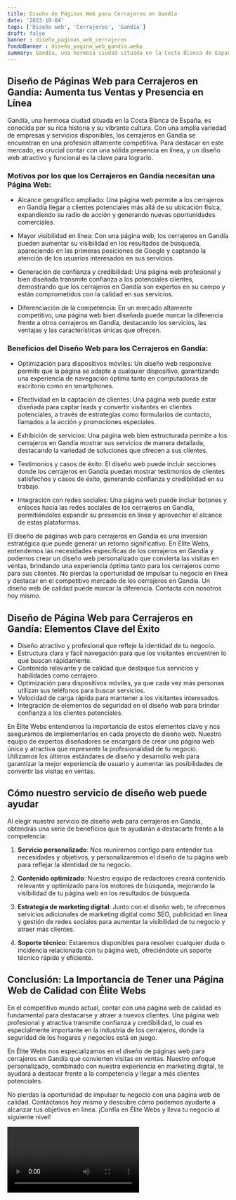 ```yaml
---
title: Diseño de Páginas Web para Cerrajeros en Gandía
date: '2023-10-04'
tags: ['Diseño web', 'Cerrajeros', 'Gandía']
draft: false
banner : diseño_paginas_web_cerrajeros
fondoBanner : diseño_pagina_web_gandía.webp
summary: Gandía, una hermosa ciudad situada en la Costa Blanca de España, es conocida por su rica historia y su vibrante cultura. Con una amplia variedad de empresas y servicios disponibles, los cerrajeros en Gandía se encuentran en una profesión altamente competitiva. Para destacar en este mercado, es crucial contar con una sólida presencia en línea, y un diseño web atractivo y funcional es la clave para lograrlo.
---
```


## Diseño de Páginas Web para Cerrajeros en Gandía: Aumenta tus Ventas y Presencia en Línea

Gandía, una hermosa ciudad situada en la Costa Blanca de España, es conocida por su rica historia y su vibrante cultura. Con una amplia variedad de empresas y servicios disponibles, los cerrajeros en Gandía se encuentran en una profesión altamente competitiva. Para destacar en este mercado, es crucial contar con una sólida presencia en línea, y un diseño web atractivo y funcional es la clave para lograrlo.

### Motivos por los que los Cerrajeros en Gandía necesitan una Página Web:

- Alcance geográfico ampliado: Una página web permite a los cerrajeros en Gandía llegar a clientes potenciales más allá de su ubicación física, expandiendo su radio de acción y generando nuevas oportunidades comerciales.

- Mayor visibilidad en línea: Con una página web, los cerrajeros en Gandía pueden aumentar su visibilidad en los resultados de búsqueda, apareciendo en las primeras posiciones de Google y captando la atención de los usuarios interesados en sus servicios.

- Generación de confianza y credibilidad: Una página web profesional y bien diseñada transmite confianza a los potenciales clientes, demostrando que los cerrajeros en Gandía son expertos en su campo y están comprometidos con la calidad en sus servicios.

- Diferenciación de la competencia: En un mercado altamente competitivo, una página web bien diseñada puede marcar la diferencia frente a otros cerrajeros en Gandía, destacando los servicios, las ventajas y las características únicas que ofrecen.

### Beneficios del Diseño Web para los Cerrajeros en Gandía:

- Optimización para dispositivos móviles: Un diseño web responsive permite que la página se adapte a cualquier dispositivo, garantizando una experiencia de navegación óptima tanto en computadoras de escritorio como en smartphones.

- Efectividad en la captación de clientes: Una página web puede estar diseñada para captar leads y convertir visitantes en clientes potenciales, a través de estrategias como formularios de contacto, llamados a la acción y promociones especiales.

- Exhibición de servicios: Una página web bien estructurada permite a los cerrajeros en Gandía mostrar sus servicios de manera detallada, destacando la variedad de soluciones que ofrecen a sus clientes.

- Testimonios y casos de éxito: El diseño web puede incluir secciones donde los cerrajeros en Gandía puedan mostrar testimonios de clientes satisfechos y casos de éxito, generando confianza y credibilidad en su trabajo.

- Integración con redes sociales: Una página web puede incluir botones y enlaces hacia las redes sociales de los cerrajeros en Gandía, permitiéndoles expandir su presencia en línea y aprovechar el alcance de estas plataformas.

El diseño de páginas web para cerrajeros en Gandía es una inversión estratégica que puede generar un retorno significativo. En Elite Webs, entendemos las necesidades específicas de los cerrajeros en Gandía y podemos crear un diseño web personalizado que convierta las visitas en ventas, brindando una experiencia óptima tanto para los cerrajeros como para sus clientes. No pierdas la oportunidad de impulsar tu negocio en línea y destacar en el competitivo mercado de los cerrajeros en Gandía. Un diseño web de calidad puede marcar la diferencia. Contacta con nosotros hoy mismo.

<GifSeo />

<Cta />

## Diseño de Página Web para Cerrajeros en Gandía: Elementos Clave del Éxito

- Diseño atractivo y profesional que refleje la identidad de tu negocio.
- Estructura clara y fácil navegación para que los visitantes encuentren lo que buscan rápidamente.
- Contenido relevante y de calidad que destaque tus servicios y habilidades como cerrajero.
- Optimización para dispositivos móviles, ya que cada vez más personas utilizan sus teléfonos para buscar servicios.
- Velocidad de carga rápida para mantener a los visitantes interesados.
- Integración de elementos de seguridad en el diseño web para brindar confianza a los clientes potenciales.

En Élite Webs entendemos la importancia de estos elementos clave y nos aseguramos de implementarlos en cada proyecto de diseño web. Nuestro equipo de expertos diseñadores se encargará de crear una página web única y atractiva que represente la profesionalidad de tu negocio. Utilizamos los últimos estándares de diseño y desarrollo web para garantizar la mejor experiencia de usuario y aumentar las posibilidades de convertir las visitas en ventas.

## Cómo nuestro servicio de diseño web puede ayudar

Al elegir nuestro servicio de diseño web para cerrajeros en Gandía, obtendrás una serie de beneficios que te ayudarán a destacarte frente a la competencia:

1. **Servicio personalizado**: Nos reuniremos contigo para entender tus necesidades y objetivos, y personalizaremos el diseño de tu página web para reflejar la identidad de tu negocio.

2. **Contenido optimizado**: Nuestro equipo de redactores creará contenido relevante y optimizado para los motores de búsqueda, mejorando la visibilidad de tu página web en los resultados de búsqueda.

3. **Estrategia de marketing digital**: Junto con el diseño web, te ofrecemos servicios adicionales de marketing digital como SEO, publicidad en línea y gestión de redes sociales para aumentar la visibilidad de tu negocio y atraer más clientes.

4. **Soporte técnico**: Estaremos disponibles para resolver cualquier duda o incidencia relacionada con tu página web, ofreciéndote un soporte técnico rápido y eficiente.

## Conclusión: La Importancia de Tener una Página Web de Calidad con Élite Webs

En el competitivo mundo actual, contar con una página web de calidad es fundamental para destacarse y atraer a nuevos clientes. Una página web profesional y atractiva transmite confianza y credibilidad, lo cual es especialmente importante en la industria de los cerrajeros, donde la seguridad de los hogares y negocios está en juego.

En Élite Webs nos especializamos en el diseño de páginas web para cerrajeros en Gandía que convierten visitas en ventas. Nuestro enfoque personalizado, combinado con nuestra experiencia en marketing digital, te ayudará a destacar frente a la competencia y llegar a más clientes potenciales.

No pierdas la oportunidad de impulsar tu negocio con una página web de calidad. Contáctanos hoy mismo y descubre cómo podemos ayudarte a alcanzar tus objetivos en línea. ¡Confía en Élite Webs y lleva tu negocio al siguiente nivel!

<Video />

<CtaBot job='Cerrajeros' city='Gandía'/>

<Gmaps query='Gandía+españa+maps' />